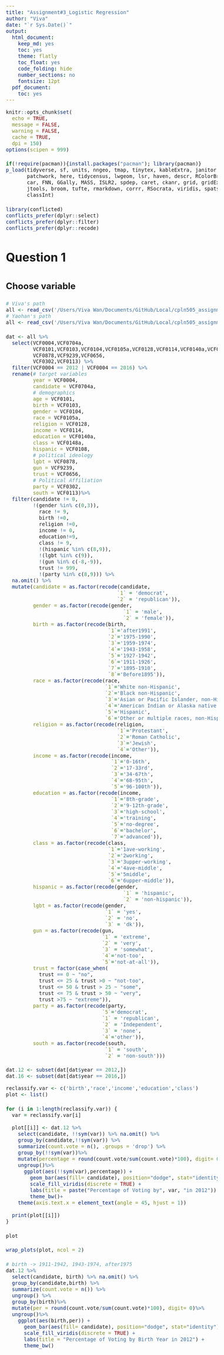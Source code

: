 ```yaml
---
title: "Assignment#3_Logistic Regression"
author: "Viva"
date: "`r Sys.Date()`"
output:
  html_document:
    keep_md: yes
    toc: yes
    theme: flatly
    toc_float: yes
    code_folding: hide
    number_sections: no
    fontsize: 12pt
  pdf_document:
    toc: yes
---
```


<style>
.kable thead tr th, .table thead tr th {
  text-align: left !important;}
table.kable, table.table {
  width: 100% !important;}
  body {
  line-height: 1.6;
  font-size: 16px
}
</style>


```r
knitr::opts_chunk$set(
  echo = TRUE,
  message = FALSE,
  warning = FALSE,
  cache = TRUE,
  dpi = 150)
options(scipen = 999)

if(!require(pacman)){install.packages("pacman"); library(pacman)}
p_load(tidyverse, sf, units, nngeo, tmap, tinytex, kableExtra, janitor, classInt,
       patchwork, here, tidycensus, lwgeom, lsr, haven, descr, RColorBrewer, stargazer,
       car, FNN, GGally, MASS, ISLR2, spdep, caret, ckanr, grid, gridExtra, ggcorrplot,
       jtools, broom, tufte, rmarkdown, corrr, RSocrata, viridis, spatstat, raster, knitr,
       classInt)

library(conflicted)
conflicts_prefer(dplyr::select)
conflicts_prefer(dplyr::filter)
conflicts_prefer(dplyr::recode)
```

# Question 1
## Choose variable


```r
# Viva's path
all <- read_csv('/Users/Viva Wan/Documents/GitHub/Local/cpln505_assignment3_voting_data.csv')
# Yaohan's path
all <- read_csv('/Users/Viva Wan/Documents/GitHub/Local/cpln505_assignment3_voting_data.csv')

dat <- all %>%
  select(VCF0004,VCF0704a,
         VCF0101,VCF0103,VCF0104,VCF0105a,VCF0128,VCF0114,VCF0140a,VCF0148a,VCF0108,
         VCF0878,VCF9239,VCF0656,
         VCF0302,VCF0113) %>%
  filter(VCF0004 == 2012 | VCF0004 == 2016) %>%
  rename(# target variables
         year = VCF0004,
         candidate = VCF0704a, 
         # demographics
         age = VCF0101,
         birth = VCF0103,
         gender = VCF0104,
         race = VCF0105a,
         religion = VCF0128,
         income = VCF0114,
         education = VCF0140a,
         class = VCF0148a,
         hispanic = VCF0108,
         # political ideology
         lgbt = VCF0878,
         gun = VCF9239,
         trust = VCF0656,
         # Political Affiliation
         party = VCF0302,
         south = VCF0113)%>%
  filter(candidate != 0,
         !(gender %in% c(0,3)), 
           race != 9,
           birth !=0,
           religion !=0,
           income != 0,
           education!=9, 
           class != 9, 
           !(hispanic %in% c(8,9)),
           !(lgbt %in% c(9)), 
           !(gun %in% c(-8,-9)),
           trust != 999,
           !(party %in% c(8,9))) %>%
  na.omit() %>%
  mutate(candidate = as.factor(recode(candidate,
                                     `1` = 'democrat',
                                     `2` = 'republican')),
         gender = as.factor(recode(gender,
                                       `1` = 'male',
                                       `2` = 'female')),
         birth = as.factor(recode(birth,
                                  `1`='after1991',
                                  `2`='1975-1990',
                                  `3`='1959-1974',
                                  `4`='1943-1958',
                                  `5`='1927-1942',
                                  `6`='1911-1926',
                                  `7`='1895-1910',
                                  `8`='Before1895')),
         race = as.factor(recode(race,
                                 `1`='White non-Hispanic',
                                 `2`='Black non-Hispanic',
                                 `3`='Asian or Pacific Islander, non-Hispanic',
                                 `4`='American Indian or Alaska native non-Hispanic',
                                 `5`='Hispanic',
                                 `6`='Other or multiple races, non-Hispanic')),
         religion = as.factor(recode(religion,
                                     `1`='Protestant',
                                     `2`='Roman Catholic',
                                     `3`='Jewish',
                                     `4`='Other')),
         income = as.factor(recode(income,
                                   `1`='0-16th',
                                   `2`='17-33rd',
                                   `3`='34-67th',
                                   `4`='68-95th',
                                   `5`='96-100th')),
         education = as.factor(recode(income,
                                   `1`='8th-grade',
                                   `2`='9-12th-grade',
                                   `3`='high-school',
                                   `4`='training',
                                   `5`='no-degree',
                                   `6`='bachelor',
                                   `7`='advanced')),
         class = as.factor(recode(class,
                                  `1`='1ave-working',
                                  `2`='2working',
                                  `3`='3upper-working',
                                  `4`='4ave-middle',
                                  `5`='5middle',
                                  `6`='6upper-middle')),
         hispanic = as.factor(recode(gender,
                                       `1` = 'hispanic',
                                       `2` = 'non-hispanic')),
         lgbt = as.factor(recode(gender,
                                 `1` = 'yes',
                                 `2` = 'no',
                                 `3` = 'dk')),
         gun = as.factor(recode(gun,
                                `1` = 'extreme',
                                `2` = 'very',
                                `3` = 'somewhat',
                                `4`='not-too',
                                `5`='not-at-all')),
         trust = factor(case_when(
           trust == 0 ~ "no",
           trust <= 25 & trust >0 ~ "not-too",
           trust <= 50 & trust > 25 ~ "some",
           trust <= 75 & trust > 50 ~ "very",
           trust >75 ~ "extreme")),
         party = as.factor(recode(party,
                                `5`='democrat',
                                `1` = 'republican',
                                `2` = 'Independent',
                                `3` = 'none',
                                `4`='other')),
         south = as.factor(recode(south,
                                 `1` = 'south',
                                 `2` = 'non-south')))

dat.12 <- subset(dat[dat$year == 2012,]) 
dat.16 <- subset(dat[dat$year == 2016,])
```

```r
reclassify.var <- c('birth','race','income','education','class')
plot <- list()

for (i in 1:length(reclassify.var)) {
  var = reclassify.var[i]
  
  plot[[i]] <- dat.12 %>%
    select(candidate, !!sym(var)) %>% na.omit() %>%
    group_by(candidate,!!sym(var)) %>%
    summarize(count.vote = n(), .groups = 'drop') %>%
    group_by(!!sym(var))%>%
    mutate(percentage = round(count.vote/sum(count.vote)*100), digit= 0)%>%
    ungroup()%>%
      ggplot(aes(!!sym(var),percentage)) +
        geom_bar(aes(fill= candidate), position="dodge", stat="identity") +
        scale_fill_viridis(discrete = TRUE) +
        labs(title = paste("Percentage of Voting by", var, "in 2012")) +
        theme_bw()+
    theme(axis.text.x = element_text(angle = 45, hjust = 1))
  
  print(plot[[i]])
}

plot

wrap_plots(plot, ncol = 2)

# birth -> 1911-1942, 1943-1974, after1975
dat.12 %>%
  select(candidate, birth) %>% na.omit() %>%
  group_by(candidate,birth) %>%
  summarize(count.vote = n()) %>%
  ungroup() %>%
  group_by(birth)%>%
  mutate(per = round(count.vote/sum(count.vote)*100), digit= 0)%>%
  ungroup()%>%
    ggplot(aes(birth,per)) +
      geom_bar(aes(fill= candidate), position="dodge", stat="identity") +
      scale_fill_viridis(discrete = TRUE) +
      labs(title = "Percentage of Voting by Birth Year in 2012") +
      theme_bw()



```


